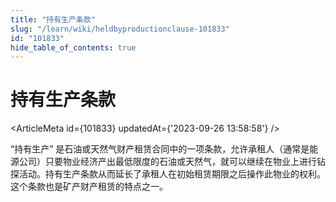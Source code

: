 ```yaml
---
title: "持有生产条款"
slug: "/learn/wiki/heldbyproductionclause-101833"
id: "101833"
hide_table_of_contents: true
---
```



# 持有生产条款

<ArticleMeta id={101833} updatedAt={'2023-09-26 13:58:58'} />
<div className='border-solid border-b border-t-0 my-4 border-[var(--ifm-color-gray-300)]' />

“持有生产” 是石油或天然气财产租赁合同中的一项条款，允许承租人（通常是能源公司）只要物业经济产出最低限度的石油或天然气，就可以继续在物业上进行钻探活动。持有生产条款从而延长了承租人在初始租赁期限之后操作此物业的权利。这个条款也是矿产财产租赁的特点之一。
